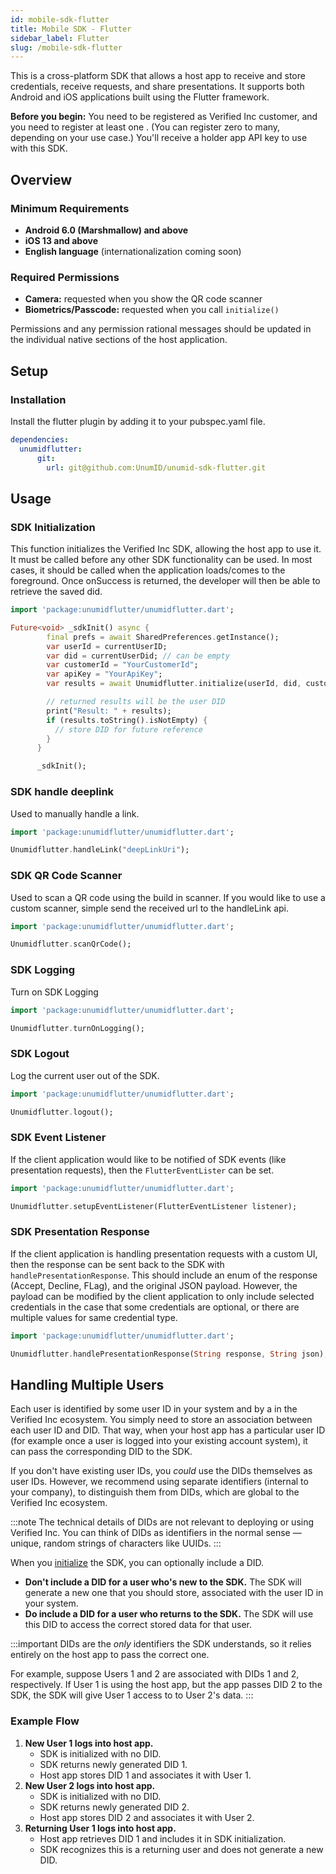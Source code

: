 ```yaml
---
id: mobile-sdk-flutter
title: Mobile SDK - Flutter
sidebar_label: Flutter
slug: /mobile-sdk-flutter
---
```



This is a cross-platform SDK that allows a host app to receive and store <Tip type="credential">credentials</Tip>, receive <Tip type="request">requests</Tip>, and share <Tip type="presentation">presentations</Tip>. It supports both Android and iOS applications built using the Flutter framework.

**Before you begin:** You need to be registered as Verified Inc customer, and you need to register at least one <Tip type="holder app"/>. (You can register zero to many, depending on your use case.) You'll receive a holder app API key to use with this SDK.

## Overview

### Minimum Requirements
- **Android 6.0 (Marshmallow) and above**
- **iOS 13 and above**
- **English language** (internationalization coming soon)

### Required Permissions
- **Camera:** requested when you show the QR code scanner
- **Biometrics/Passcode:** requested when you call `initialize()`

Permissions and any permission rational messages should be updated in the individual native sections of the host application.

## Setup

### Installation

Install the flutter plugin by adding it to your pubspec.yaml file.

```yaml
dependencies:
  unumidflutter:
      git:
        url: git@github.com:UnumID/unumid-sdk-flutter.git
```

## Usage

### SDK Initialization

This function initializes the Verified Inc SDK, allowing the host app to use it. It must be called before any other SDK functionality can be used. In most cases, it should be called when the application loads/comes to the foreground. Once onSuccess is returned, the developer will then be able to retrieve the saved did.

```dart
import 'package:unumidflutter/unumidflutter.dart';

Future<void> _sdkInit() async {
        final prefs = await SharedPreferences.getInstance();
        var userId = currentUserID;
        var did = currentUserDid; // can be empty
        var customerId = "YourCustomerId";
        var apiKey = "YourApiKey";
        var results = await Unumidflutter.initialize(userId, did, customerId, apiKey);

        // returned results will be the user DID
        print("Result: " + results);
        if (results.toString().isNotEmpty) {
          // store DID for future reference
        }
      }

      _sdkInit();
```

### SDK handle deeplink

Used to manually handle a link.

```dart
import 'package:unumidflutter/unumidflutter.dart';

Unumidflutter.handleLink("deepLinkUri");
```


### SDK QR Code Scanner

Used to scan a QR code using the build in scanner. If you would like to use a custom scanner, simple send the received url to the handleLink api.

```dart
import 'package:unumidflutter/unumidflutter.dart';

Unumidflutter.scanQrCode();
```

### SDK Logging

Turn on SDK Logging

```dart
import 'package:unumidflutter/unumidflutter.dart';

Unumidflutter.turnOnLogging();
```

### SDK Logout

Log the current user out of the SDK.

```dart
import 'package:unumidflutter/unumidflutter.dart';

Unumidflutter.logout();
```

### SDK Event Listener

If the client application would like to be notified of SDK events (like presentation requests), then the `FlutterEventLister` can be set.

```dart
import 'package:unumidflutter/unumidflutter.dart';

Unumidflutter.setupEventListener(FlutterEventListener listener);
```

### SDK Presentation Response

If the client application is handling presentation requests with a custom UI, then the response can be sent back to the SDK with `handlePresentationResponse`.
This should include an enum of the response (Accept, Decline, FLag), and the original JSON payload. However, the payload can be modified by the client application to only include selected credentials in the case that some credentials are optional, or there are multiple values for same credential type.

```dart
import 'package:unumidflutter/unumidflutter.dart';

Unumidflutter.handlePresentationResponse(String response, String json);
```

## Handling Multiple Users

Each user is identified by some user ID in your system and by a <Tip type="DID"/> in the Verified Inc ecosystem. You simply need to store an association between each user ID and DID. That way, when your host app has a particular user ID (for example once a user is logged into your existing account system), it can pass the corresponding DID to the SDK.

If you don't have existing user IDs, you *could* use the DIDs themselves as user IDs. However, we recommend using separate identifiers (internal to your company), to distinguish them from DIDs, which are global to the Verified Inc ecosystem.

:::note
The technical details of DIDs are not relevant to deploying or using Verified Inc. You can think of DIDs as identifiers in the normal sense — unique, random strings of characters like UUIDs.
:::

When you [initialize](#initialize) the SDK, you can optionally include a DID.
- **Don't include a DID for a user who's new to the SDK.** The SDK will generate a new one that you should store, associated with the user ID in your system.
- **Do include a DID for a user who returns to the SDK.** The SDK will use this DID to access the correct stored data for that user.

:::important
DIDs are the *only* identifiers the SDK understands, so it relies entirely on the host app to pass the correct one.

For example, suppose Users 1 and 2 are associated with DIDs 1 and 2, respectively. If User 1 is using the host app, but the app passes DID 2 to the SDK, the SDK will give User 1 access to to User 2's data.
:::

### Example Flow

1. **New User 1 logs into host app.**
    - SDK is initialized with no DID.
    - SDK returns newly generated DID 1.
    - Host app stores DID 1 and associates it with User 1.
2. **New User 2 logs into host app.**
    - SDK is initialized with no DID.
    - SDK returns newly generated DID 2.
    - Host app stores DID 2 and associates it with User 2.
3. **Returning User 1 logs into host app.**
    - Host app retrieves DID 1 and includes it in SDK initialization.
    - SDK recognizes this is a returning user and does not generate a new DID.